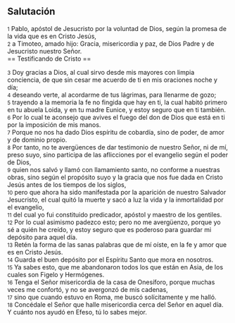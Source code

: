 == Salutación ==

{{anchor|1}} <small>1</small> Pablo, apóstol de Jesucristo por la voluntad de Dios, según la promesa de la vida que es en Cristo Jesús,<br>
{{anchor|2}} <small>2</small> a Timoteo, amado hijo: Gracia, misericordia y paz, de Dios Padre y de Jesucristo nuestro Señor.<br>
== Testificando de Cristo ==

{{anchor|3}} <small>3</small> Doy gracias a Dios, al cual sirvo desde mis mayores con limpia conciencia, de que sin cesar me acuerdo de ti en mis oraciones noche y día;<br>
{{anchor|4}} <small>4</small> deseando verte, al acordarme de tus lágrimas, para llenarme de gozo;<br>
{{anchor|5}} <small>5</small> trayendo a la memoria la fe no fingida que hay en ti, la cual habitó primero en tu abuela Loida, y en tu madre Eunice, y estoy seguro que en ti también.<br>
{{anchor|6}} <small>6</small> Por lo cual te aconsejo que avives el fuego del don de Dios que está en ti por la imposición de mis manos.<br>
{{anchor|7}} <small>7</small> Porque no nos ha dado Dios espíritu de cobardía, sino de poder, de amor y de dominio propio.<br>
{{anchor|8}} <small>8</small> Por tanto, no te avergüences de dar testimonio de nuestro Señor, ni de mí, preso suyo, sino participa de las aflicciones por el evangelio según el poder de Dios,<br>
{{anchor|9}} <small>9</small> quien nos salvó y llamó con llamamiento santo, no conforme a nuestras obras, sino según el propósito suyo y la gracia que nos fue dada en Cristo Jesús antes de los tiempos de los siglos,<br>
{{anchor|10}} <small>10</small> pero que ahora ha sido manifestada por la aparición de nuestro Salvador Jesucristo, el cual quitó la muerte y sacó a luz la vida y la inmortalidad por el evangelio,<br>
{{anchor|11}} <small>11</small> del cual yo fui constituido predicador, apóstol y maestro de los gentiles.<br>
{{anchor|12}} <small>12</small> Por lo cual asimismo padezco esto; pero no me avergüenzo, porque yo sé a quién he creído, y estoy seguro que es poderoso para guardar mi depósito para aquel día.<br>
{{anchor|13}} <small>13</small> Retén la forma de las sanas palabras que de mí oíste, en la fe y amor que es en Cristo Jesús.<br>
{{anchor|14}} <small>14</small> Guarda el buen depósito por el Espíritu Santo que mora en nosotros.<br>
{{anchor|15}} <small>15</small> Ya sabes esto, que me abandonaron todos los que están en Asia, de los cuales son Figelo y Hermógenes.<br>
{{anchor|16}} <small>16</small> Tenga el Señor misericordia de la casa de Onesíforo, porque muchas veces me confortó, y no se avergonzó de mis cadenas,<br>
{{anchor|17}} <small>17</small> sino que cuando estuvo en Roma, me buscó solícitamente y me halló.<br>
{{anchor|18}} <small>18</small> Concédale el Señor que halle misericordia cerca del Señor en aquel día. Y cuánto nos ayudó en Efeso, tú lo sabes mejor.<br>
